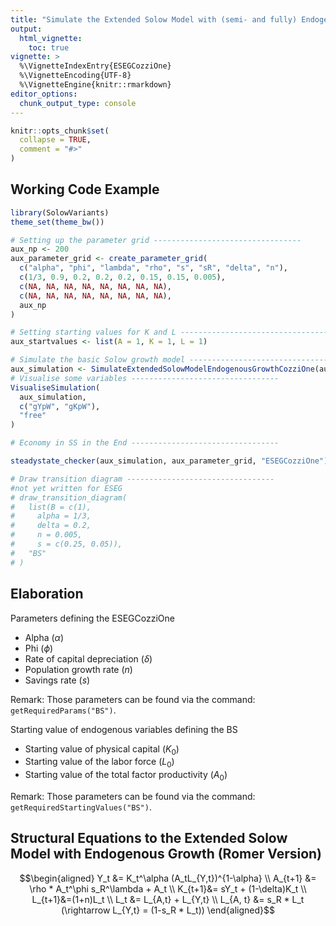 ```yaml
---
title: "Simulate the Extended Solow Model with (semi- and fully) Endogenous Growth (Romer Version)"
output:
  html_vignette:
    toc: true
vignette: >
  %\VignetteIndexEntry{ESEGCozziOne}
  %\VignetteEncoding{UTF-8}
  %\VignetteEngine{knitr::rmarkdown}
editor_options: 
  chunk_output_type: console
---
```


```r
knitr::opts_chunk$set(
  collapse = TRUE,
  comment = "#>"
)
```

## Working Code Example
```r
library(SolowVariants)
theme_set(theme_bw())

# Setting up the parameter grid ---------------------------------
aux_np <- 200
aux_parameter_grid <- create_parameter_grid(
  c("alpha", "phi", "lambda", "rho", "s", "sR", "delta", "n"),
  c(1/3, 0.9, 0.2, 0.2, 0.2, 0.15, 0.15, 0.005),
  c(NA, NA, NA, NA, NA, NA, NA, NA),
  c(NA, NA, NA, NA, NA, NA, NA, NA),
  aux_np
)

# Setting starting values for K and L ---------------------------------
aux_startvalues <- list(A = 1, K = 1, L = 1)

# Simulate the basic Solow growth model ---------------------------------
aux_simulation <- SimulateExtendedSolowModelEndogenousGrowthCozziOne(aux_parameter_grid, aux_np, aux_startvalues)
# Visualise some variables ---------------------------------
VisualiseSimulation(
  aux_simulation,
  c("gYpW", "gKpW"),
  "free"
)

# Economy in SS in the End ---------------------------------

steadystate_checker(aux_simulation, aux_parameter_grid, "ESEGCozziOne")

# Draw transition diagram ---------------------------------
#not yet written for ESEG
# draw_transition_diagram(
# 	list(B = c(1),
#     alpha = 1/3, 
#     delta = 0.2, 
#     n = 0.005, 
#     s = c(0.25, 0.05)), 
# 	"BS"
# )
```

## Elaboration
Parameters defining the ESEGCozziOne

* Alpha ($\alpha$)
* Phi ($\phi$)
* Rate of capital depreciation ($\delta$)
* Population growth rate ($n$)
* Savings rate ($s$)

Remark: Those parameters can be found via the command: `getRequiredParams("BS")`.

Starting value of endogenous variables defining the BS

* Starting value of physical capital ($K_0$)
* Starting value of the labor force ($L_0$)
* Starting value of the total factor productivity ($A_0$)

Remark: Those parameters can be found via the command: `getRequiredStartingValues("BS")`.

## Structural Equations to the Extended Solow Model with Endogenous Growth (Romer Version)
$$\begin{aligned}
Y_t &= K_t^\alpha (A_tL_{Y,t})^{1-\alpha} \\
A_{t+1} &= \rho * A_t^\phi s_R^\lambda + A_t \\
K_{t+1}&= sY_t + (1-\delta)K_t \\
L_{t+1}&=(1+n)L_t \\
L_t &= L_{A,t} + L_{Y,t} \\
L_{A, t} &= s_R * L_t (\rightarrow L_{Y,t} = (1-s_R * L_t))
\end{aligned}$$
